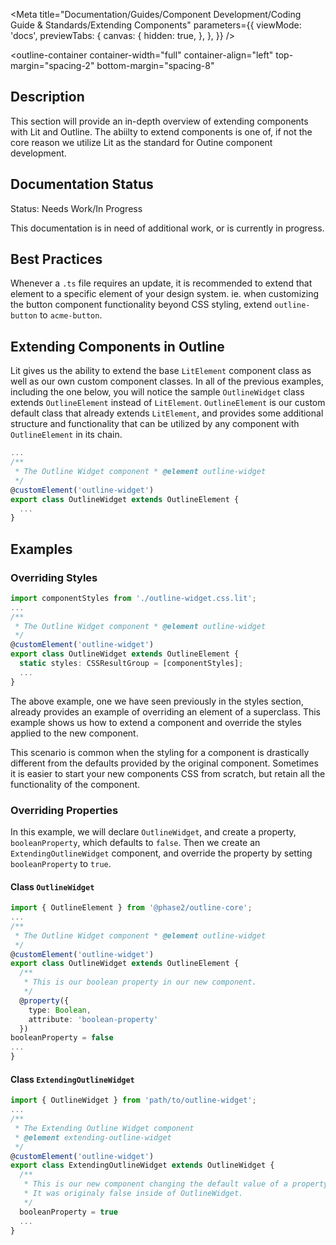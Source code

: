 
<Meta
  title="Documentation/Guides/Component Development/Coding Guide & Standards/Extending Components"
  parameters={{
    viewMode: 'docs',
    previewTabs: {
      canvas: {
        hidden: true,
      },
    },
  }}
/>

<outline-container
  container-width="full"
  container-align="left"
  top-margin="spacing-2"
  bottom-margin="spacing-8"
>
  ## Description
  This section will provide an in-depth overview of extending components with Lit and Outline.
  The abiilty to extend components is one of, if not the core reason we utilize Lit as the standard for Outine component development.

  ## Documentation Status
  <outline-alert status="warning" size="large">
    <span slot="header">Status: Needs Work/In Progress</span>
    <p>
      This documentation is in need of additional work, or is currently in progress.
    </p>
  </outline-alert>
</outline-container>

## Best Practices

Whenever a `.ts` file requires an update, it is recommended to extend that element to a specific element of your design system.
ie. when customizing the button component functionality beyond CSS styling, extend `outline-button` to `acme-button`.

## Extending Components in Outline

Lit gives us the ability to extend the base `LitElement` component class as well as our own custom component classes.
In all of the previous examples, including the one below, you will notice the sample `OutlineWidget`
class extends `OutlineElement` instead of `LitElement`. `OutlineElement`
is our custom default class that already extends `LitElement`, and provides
some additional structure and functionality that can be utilized by any component
with `OutlineElement` in its chain.

```typescript
... 
/** 
 * The Outline Widget component * @element outline-widget 
 */
@customElement('outline-widget') 
export class OutlineWidget extends OutlineElement { 
  ... 
}
```

## Examples

### Overriding Styles

```typescript
import componentStyles from './outline-widget.css.lit'; 
... 
/** 
 * The Outline Widget component * @element outline-widget 
 */
@customElement('outline-widget') 
export class OutlineWidget extends OutlineElement { 
  static styles: CSSResultGroup = [componentStyles]; 
  ...
}
```

The above example, one we have seen previously in the styles section,
already provides an example of overriding an element of a superclass.
This example shows us how to extend a component and override the styles
applied to the new component.

This scenario is common when the styling for a component is drastically different from
the defaults provided by the original component. Sometimes it is easier to start your
new components CSS from scratch, but retain all the functionality of the component.

### Overriding Properties

In this example, we will declare `OutlineWidget`, and create a property, `booleanProperty`, which defaults to `false`.
Then we create an `ExtendingOutlineWidget` component, and override the property by setting `booleanProperty` to `true`.

#### Class `OutlineWidget`

```typescript
import { OutlineElement } from '@phase2/outline-core'; 
... 
/** 
 * The Outline Widget component * @element outline-widget 
 */
@customElement('outline-widget') 
export class OutlineWidget extends OutlineElement { 
  /** 
   * This is our boolean property in our new component. 
   */ 
  @property({
    type: Boolean, 
    attribute: 'boolean-property'
  })
booleanProperty = false 
... 
}
```

#### Class `ExtendingOutlineWidget`

```typescript
import { OutlineWidget } from 'path/to/outline-widget'; 
... 
/** 
 * The Extending Outline Widget component 
 * @element extending-outline-widget 
 */
@customElement('outline-widget') 
export class ExtendingOutlineWidget extends OutlineWidget { 
  /** 
   * This is our new component changing the default value of a property. 
   * It was originaly false inside of OutlineWidget. 
   */ 
  booleanProperty = true 
  ... 
}
```

